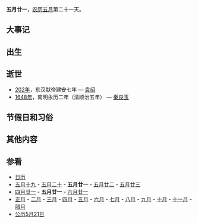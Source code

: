 {{Lunar05Calendar}}
'''五月廿一'''，[[农历|农历]][[五月_(农历)|五月]]第二十一天。

==大事记==

==出生==

==逝世==
*[[202年|202年]]，东汉献帝建安七年 — [[袁绍|袁绍]]
*[[1648年|1648年]]，南明永历二年（清顺治五年） — [[秦良玉|秦良玉]]

==节假日和习俗==

==其他内容==

==参看==
*[[历史上的今天|日历]]
*[[五月十九|五月十九]] - [[五月二十|五月二十]] - '''五月廿一''' - [[五月廿二|五月廿二]] - [[五月廿三|五月廿三]]        
*[[四月廿一|四月廿一]] - '''五月廿一''' - [[六月廿一|六月廿一]]
*[[正月|正月]] - [[二月_(农历)|二月]] - [[三月_(农历)|三月]] - [[四月_(农历)|四月]] - [[五月_(农历)|五月]] - [[六月_(农历)|六月]] - [[七月_(农历)|七月]] - [[八月_(农历)|八月]] - [[九月_(农历)|九月]] - [[十月_(农历)|十月]] - [[十一月_(农历)|十一月]] - [[腊月|腊月]]
*[[公历|公历]][[5月21日|5月21日]]